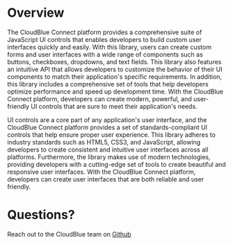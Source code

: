 <Meta title="Introduction" />

# Overview

The CloudBlue Connect platform provides a comprehensive suite of JavaScript UI controls that enables developers to build custom user interfaces quickly and easily. With this library, users can create custom forms and user interfaces with a wide range of components such as buttons, checkboxes, dropdowns, and text fields. This library also features an intuitive API that allows developers to customize the behavior of their UI components to match their application's specific requirements. In addition, this library includes a comprehensive set of tools that help developers optimize performance and speed up development time. With the CloudBlue Connect platform, developers can create modern, powerful, and user-friendly UI controls that are sure to meet their application's needs.

UI controls are a core part of any application's user interface, and the CloudBlue Connect platform provides a set of standards-compliant UI controls that help ensure proper user experience. This library adheres to industry standards such as HTML5, CSS3, and JavaScript, allowing developers to create consistent and intuitive user interfaces across all platforms. Furthermore, the library makes use of modern technologies, providing developers with a cutting-edge set of tools to create beautiful and responsive user interfaces. With the CloudBlue Connect platform, developers can create user interfaces that are both reliable and user friendly.

# Questions?

Reach out to the CloudBlue team on [Github](https://github.com/cloudblue/connect-ui-toolkit)